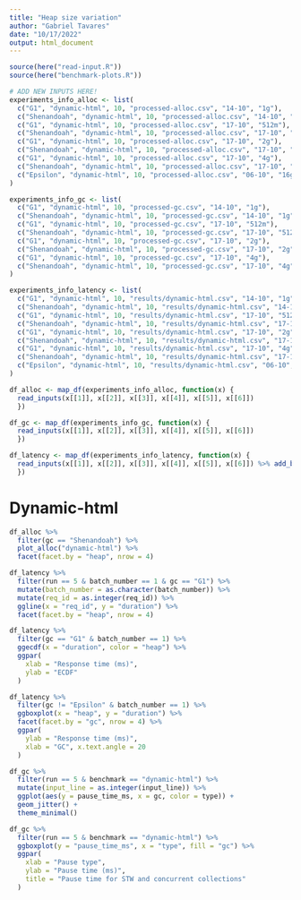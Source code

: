 ```yaml
---
title: "Heap size variation"
author: "Gabriel Tavares"
date: "10/17/2022"
output: html_document
---
```


```r
source(here("read-input.R"))
source(here("benchmark-plots.R"))
```


```r
# ADD NEW INPUTS HERE!
experiments_info_alloc <- list(
  c("G1", "dynamic-html", 10, "processed-alloc.csv", "14-10", "1g"),
  c("Shenandoah", "dynamic-html", 10, "processed-alloc.csv", "14-10", "1g"),
  c("G1", "dynamic-html", 10, "processed-alloc.csv", "17-10", "512m"),
  c("Shenandoah", "dynamic-html", 10, "processed-alloc.csv", "17-10", "512m"),
  c("G1", "dynamic-html", 10, "processed-alloc.csv", "17-10", "2g"),
  c("Shenandoah", "dynamic-html", 10, "processed-alloc.csv", "17-10", "2g"),
  c("G1", "dynamic-html", 10, "processed-alloc.csv", "17-10", "4g"),
  c("Shenandoah", "dynamic-html", 10, "processed-alloc.csv", "17-10", "4g"),
  c("Epsilon", "dynamic-html", 10, "processed-alloc.csv", "06-10", "16g")
)

experiments_info_gc <- list(
  c("G1", "dynamic-html", 10, "processed-gc.csv", "14-10", "1g"),
  c("Shenandoah", "dynamic-html", 10, "processed-gc.csv", "14-10", "1g"),
  c("G1", "dynamic-html", 10, "processed-gc.csv", "17-10", "512m"),
  c("Shenandoah", "dynamic-html", 10, "processed-gc.csv", "17-10", "512m"),
  c("G1", "dynamic-html", 10, "processed-gc.csv", "17-10", "2g"),
  c("Shenandoah", "dynamic-html", 10, "processed-gc.csv", "17-10", "2g"),
  c("G1", "dynamic-html", 10, "processed-gc.csv", "17-10", "4g"),
  c("Shenandoah", "dynamic-html", 10, "processed-gc.csv", "17-10", "4g")
)

experiments_info_latency <- list(
  c("G1", "dynamic-html", 10, "results/dynamic-html.csv", "14-10", "1g"),
  c("Shenandoah", "dynamic-html", 10, "results/dynamic-html.csv", "14-10", "1g"),
  c("G1", "dynamic-html", 10, "results/dynamic-html.csv", "17-10", "512m"),
  c("Shenandoah", "dynamic-html", 10, "results/dynamic-html.csv", "17-10", "512m"),
  c("G1", "dynamic-html", 10, "results/dynamic-html.csv", "17-10", "2g"),
  c("Shenandoah", "dynamic-html", 10, "results/dynamic-html.csv", "17-10", "2g"),
  c("G1", "dynamic-html", 10, "results/dynamic-html.csv", "17-10", "4g"),
  c("Shenandoah", "dynamic-html", 10, "results/dynamic-html.csv", "17-10", "4g"),
  c("Epsilon", "dynamic-html", 10, "results/dynamic-html.csv", "06-10", "16g")
)
```


```r
df_alloc <- map_df(experiments_info_alloc, function(x) { 
  read_inputs(x[[1]], x[[2]], x[[3]], x[[4]], x[[5]], x[[6]])
  })

df_gc <- map_df(experiments_info_gc, function(x) { 
  read_inputs(x[[1]], x[[2]], x[[3]], x[[4]], x[[5]], x[[6]])
  })

df_latency <- map_df(experiments_info_latency, function(x) { 
  read_inputs(x[[1]], x[[2]], x[[3]], x[[4]], x[[5]], x[[6]]) %>% add_batch_number() 
  })
```


# Dynamic-html

```r
df_alloc %>%
  filter(gc == "Shenandoah") %>%
  plot_alloc("dynamic-html") %>%
  facet(facet.by = "heap", nrow = 4)
```

```r
df_latency %>%
  filter(run == 5 & batch_number == 1 & gc == "G1") %>%
  mutate(batch_number = as.character(batch_number)) %>%
  mutate(req_id = as.integer(req_id)) %>%
  ggline(x = "req_id", y = "duration") %>%
  facet(facet.by = "heap", nrow = 4)
```


```r
df_latency %>%
  filter(gc == "G1" & batch_number == 1) %>%
  ggecdf(x = "duration", color = "heap") %>%
  ggpar(
    xlab = "Response time (ms)",
    ylab = "ECDF"
  )
```


```r
df_latency %>%
  filter(gc != "Epsilon" & batch_number == 1) %>%
  ggboxplot(x = "heap", y = "duration") %>%
  facet(facet.by = "gc", nrow = 4) %>%
  ggpar( 
    ylab = "Response time (ms)",
    xlab = "GC", x.text.angle = 20
  ) 
```


```r
df_gc %>%
  filter(run == 5 & benchmark == "dynamic-html") %>%
  mutate(input_line = as.integer(input_line)) %>%
  ggplot(aes(y = pause_time_ms, x = gc, color = type)) +
  geom_jitter() +
  theme_minimal()

df_gc %>%
  filter(run == 5 & benchmark == "dynamic-html") %>%
  ggboxplot(y = "pause_time_ms", x = "type", fill = "gc") %>%
  ggpar(
    xlab = "Pause type",
    ylab = "Pause time (ms)",
    title = "Pause time for STW and concurrent collections"
  )
```
